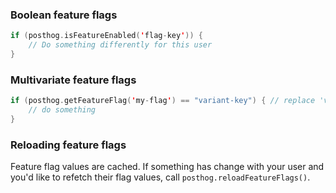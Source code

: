 ### Boolean feature flags

```swift
if (posthog.isFeatureEnabled('flag-key')) {
    // Do something differently for this user
}
```

### Multivariate feature flags

```swift
if (posthog.getFeatureFlag('my-flag') == "variant-key") { // replace 'variant-key' with the key of your variant
    // do something
}
```

### Reloading feature flags

Feature flag values are cached. If something has change with your user and you'd like to refetch their flag values, call `posthog.reloadFeatureFlags()`.